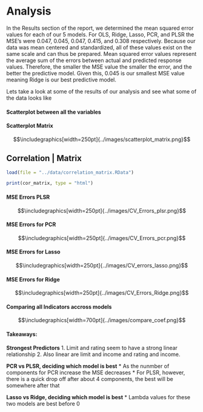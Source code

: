 # Analysis

In the Results section of the report, we determined the mean squared error values for each of our 5 models.  For OLS, Ridge, Lasso, PCR, and PLSR the MSE's were 0.047, 0.045, 0.047, 0.415, and 0.308 respectively. Because our data was mean centered and standardized, all of these values exist on the same scale and can thus be prepared.  Mean squared error values represent the average sum of the errors between actual and predicted response values. Therefore, the smaller the MSE value the smaller the error, and the better the predictive model.  Given this, 0.045 is our smallest MSE value meaning Ridge is our best predictive model.


Lets take a look at some of the results of our analysis and see what some of the data looks like 

#### Scatterplot between all the variables

#### Scatterplot Matrix
$$\includegraphics[width=250pt]{../images/scatterplot_matrix.png}$$

## Correlation | Matrix

```r
load(file = "../data/correlation_matrix.RData")
```

```r
print(cor_matrix, type = "html")
```


#### MSE Errors PLSR
$$\includegraphics[width=250pt]{../images/CV_Errors_plsr.png}$$

#### MSE Errors for PCR
$$\includegraphics[width=250pt]{../images/CV_Errors_pcr.png}$$

#### MSE Errors for Lasso
$$\includegraphics[width=250pt]{../images/CV_errors_lasso.png}$$

#### MSE Errors for Ridge
$$\includegraphics[width=250pt]{../images/CV_Errors_Ridge.png}$$

#### Comparing all Indicators accross models
$$\includegraphics[width=700pt]{../images/compare_coef.png}$$


#### Takeaways:
**Strongest Predictors**
1. Limit and rating seem to have a strong linear relationship
2. Also linear are limit and income and rating and income. 

**PCR vs PLSR, deciding which model is best**
* As the nunmber of components for PCR increase the MSE decreases
* For PLSR, however, there is a quick drop off after about 4 components, the best will be somewhere after that

**Lasso vs Ridge, deciding which model is best**
* Lambda values for these two models are best before 0 


